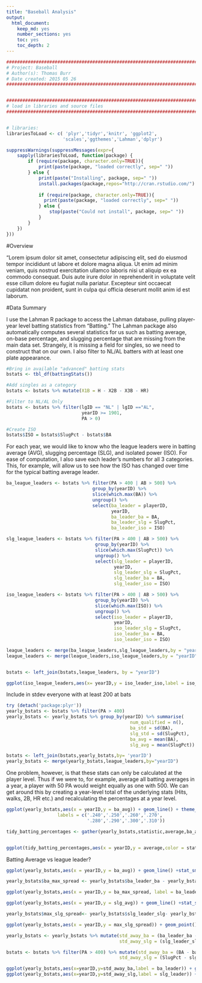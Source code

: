 ```yaml
---
title: "Baseball Analysis"
output:
  html_document:
    keep_md: yes
    number_sections: yes
    toc: yes
    toc_depth: 2
---
```


```r
###############################################################################
# Project: Baseball
# Author(s): Thomas Burr
# Date created: 2015 05 26
###############################################################################


################################################################################
# load in libraries and source files
################################################################################


# libraries:
librariesToLoad <- c( 'plyr','tidyr','knitr', 'ggplot2',
                     'scales','ggthemes','Lahman','dplyr')

suppressWarnings(suppressMessages(expr={
    sapply(librariesToLoad, function(package) {
        if (require(package, character.only=TRUE)){     
            print(paste(package, "loaded correctly", sep=" "))
        } else {
            print(paste("Installing", package, sep=" "))
            install.packages(package,repos="http://cran.rstudio.com/")
            
            if (require(package, character.only=TRUE)){
              print(paste(package, "loaded correctly", sep=" "))
            } else {
                stop(paste("Could not install", package, sep=" "))
            }
        }
    })
}))


```
#Overview

"Lorem ipsum dolor sit amet, consectetur adipiscing elit, sed do eiusmod tempor incididunt ut labore et dolore magna aliqua. Ut enim ad minim veniam, quis nostrud exercitation ullamco laboris nisi ut aliquip ex ea commodo consequat. Duis aute irure dolor in reprehenderit in voluptate velit esse cillum dolore eu fugiat nulla pariatur. Excepteur sint occaecat cupidatat non proident, sunt in culpa qui officia deserunt mollit anim id est laborum.


#Data Summary

I use the Lahman R package to access the Lahman database, pulling player-year level batting statistics from "Batting." The Lahman package also automatically computes several statistics for us such as batting average, on-base percentage, and slugging percentage that are missing from the main data set. Strangely, it is missing a field for singles, so we need to construct that on our own. I also filter to NL/AL batters with at least one plate appearance.


```r
#Bring in available "advanced" batting stats
bstats <- tbl_df(battingStats())

#Add singles as a category
bstats <- bstats %>% mutate(X1B = H - X2B - X3B - HR)

#Filter to NL/AL Only
bstats <- bstats %>% filter(lgID == "NL" | lgID =="AL",
                            yearID >= 1901,
                            PA > 0)

#Create ISO
bstats$ISO = bstats$SlugPct - bstats$BA

```

For each year, we would like to know who the league leaders were in batting average (AVG), slugging percentage (SLG), and isolated power (ISO). For ease of computation, I also save each leader's numbers for all 3 categories. This, for example, will allow us to see how the ISO has changed over time for the typical batting average leader. 

```r
ba_league_leaders <- bstats %>% filter(PA > 400 | AB > 500) %>% 
                                group_by(yearID) %>% 
                                slice(which.max(BA)) %>% 
                                ungroup() %>% 
                                select(ba_leader = playerID,
                                       yearID,
                                       ba_leader_ba = BA,
                                       ba_leader_slg = SlugPct,
                                       ba_leader_iso = ISO)

slg_league_leaders <- bstats %>% filter(PA > 400 | AB > 500) %>% 
                                 group_by(yearID) %>% 
                                 slice(which.max(SlugPct)) %>% 
                                 ungroup() %>% 
                                 select(slg_leader = playerID,
                                        yearID,
                                        slg_leader_slg = SlugPct,
                                        slg_leader_ba = BA,
                                        slg_leader_iso = ISO)

iso_league_leaders <- bstats %>% filter(PA > 400 | AB > 500) %>% 
                                 group_by(yearID) %>% 
                                 slice(which.max(ISO)) %>% 
                                 ungroup() %>% 
                                 select(iso_leader = playerID,
                                        yearID,
                                        iso_leader_slg = SlugPct,
                                        iso_leader_ba = BA,
                                        iso_leader_iso = ISO)

league_leaders <- merge(ba_league_leaders,slg_league_leaders,by = "yearID")
league_leaders <- merge(league_leaders,iso_league_leaders,by = "yearID")


bstats <- left_join(bstats,league_leaders, by = "yearID")

ggplot(iso_league_leaders,aes(x= yearID,y = iso_leader_iso,label = iso_leader)) + geom_text()
```


Include in stdev everyone with at least 200 at bats

```r
try (detach('package:plyr'))
yearly_bstats <- bstats %>% filter(PA > 400)
yearly_bstats <- yearly_bstats %>% group_by(yearID) %>% summarise(
                                              num_qualified = n(),
                                              ba_std = sd(BA),
                                              slg_std = sd(SlugPct),
                                              ba_avg = mean(BA),
                                              slg_avg = mean(SlugPct))

bstats <- left_join(bstats,yearly_bstats,by= 'yearID')
yearly_bstats <- merge(yearly_bstats,league_leaders,by="yearID")

```

One problem, however, is that these stats can only be calculated at the player level. Thus if we were to, for example, average all batting averages in a year, a player with 50 PA would weight equally as one with 500. We can get around this by creating a year-level total of the underlying stats (Hits, walks, 2B, HR etc.) and recalculating the percentages at a year level.


```r

ggplot(yearly_bstats,aes(x = yearID,y = ba_avg)) + geom_line() + theme_wsj() + scale_y_continuous(breaks = c(.240,.250,.260,.270,.280,.290,.300,.310),
                   labels = c('.240','.250','.260','.270',
                              '.280','.290','.300','.310'))

tidy_batting_percentages <- gather(yearly_bstats,statistic,average,ba_avg,slg_avg)


ggplot(tidy_batting_percentages,aes(x = yearID,y = average,color = statistic)) + geom_line() + theme_wsj() 


```


Batting Average vs league leader?

```r


ggplot(yearly_bstats,aes(x = yearID,y = ba_avg)) + geom_line() +stat_smooth(method = "lm") + theme_wsj() +ylim(.200,.450) +geom_point(data = yearly_bstats,aes(x=yearID,y=ba_leader_ba)) + theme_fivethirtyeight()

yearly_bstats$ba_max_spread <- yearly_bstats$ba_leader_ba - yearly_bstats$ba_avg

ggplot(yearly_bstats,aes(x = yearID,y = ba_max_spread, label = ba_leader)) + geom_point() +stat_smooth() + theme_wsj() +ylim(0,.200)

```

```r
ggplot(yearly_bstats,aes(x = yearID,y = slg_avg)) + geom_line() +stat_smooth(method = "lm") + theme_wsj() +ylim(.300,.800) +geom_point(data = yearly_bstats,aes(x=yearID,y=slg_leader_slg))

yearly_bstats$max_slg_spread<- yearly_bstats$slg_leader_slg- yearly_bstats$slg_avg

ggplot(yearly_bstats,aes(x = yearID,y = max_slg_spread)) + geom_point() +stat_smooth(method = "lm") + theme_fivethirtyeight() +ylim(0,.500)
```


```r

yearly_bstats <- yearly_bstats %>% mutate(std_away_ba = (ba_leader_ba - ba_avg)/ba_std,
                                          std_away_slg = (slg_leader_slg - slg_avg)/slg_std)

bstats <- bstats %>% filter(PA > 400) %>% mutate(std_away_ba = (BA - ba_avg)/ba_std,
                                          std_away_slg = (SlugPct - slg_avg)/slg_std)

ggplot(yearly_bstats,aes(x=yearID,y=std_away_ba,label = ba_leader)) + geom_text()
ggplot(yearly_bstats,aes(x=yearID,y=std_away_slg,label = slg_leader)) + geom_text()



```
